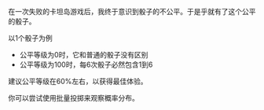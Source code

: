 在一次失败的卡坦岛游戏后，我终于意识到骰子的不公平。于是乎就有了这个公平的骰子。

以1个骰子为例

- 公平等级为0时，它和普通的骰子没有区别
- 公平等级为100时，每6次骰子必然包含1到6

建议公平等级在60%左右，以获得最佳体验。

你可以尝试使用批量投掷来观察概率分布。